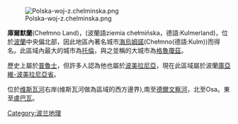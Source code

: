 {{roughtranslation|time=2015-07-11T06:07:50+00:00}}
{{unreferenced|time=2015-07-11T06:07:50+00:00}}
[[Image:Polska-woj-z.chelminska.png|thumb]]

'''庫爾默蘭'''(Chełmno Land)，(波蘭語ziemia chełmińska，德語:Kulmerland)，位於[[波蘭|波蘭]]中央偏北部，因此地區內著名城市[[海烏姆諾|海烏姆諾]](Chełmno(德語:Kulm))而得名。此區域內最大的城市為[[托倫|托倫]]，與之並稱的大城市為[[格魯瓊茲|格魯瓊茲]]。

歷史上屬於[[普魯士|普魯士]]，但許多人認為他也屬於[[波美拉尼亞|波美拉尼亞]]，現在此區域屬於波蘭[[庫亞維-波美拉尼亞省|庫亞維-波美拉尼亞省]]。

位於[[维斯瓦河|维斯瓦河]]右岸(维斯瓦河做為區域的西方邊界),南至[[德爾文察河|德爾文察河]]，北至Osa。東至[[盧巴瓦|盧巴瓦]]。

{{Prussian clans}}
[[Category:波兰地理|Category:波兰地理]]